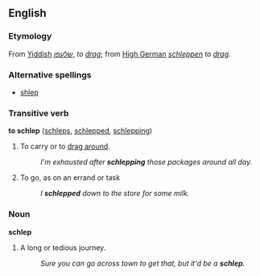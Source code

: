 ==English==
===Etymology===
From [[Yiddish]] ''[[שלעפּן]]'', ''to [[drag]]''; from [[High German]] ''[[schleppen]]'' ''to [[drag]]''.

===Alternative spellings===
*[[shlep]]<!-- joy-of-yiddish spelling -->

===Transitive verb===
'''to schlep''' ([[schleps]], [[schlepped]], [[schlepping]])

# To carry or to [[drag around]].
#: ''I'm exhausted after '''schlepping''' those packages around all day.''
# To go, as on an errand or task
#: ''I '''schlepped''' down to the store for some milk.''

===Noun===
'''schlep'''

# A long or tedious journey.
#: ''Sure you can go across town to get that, but it'd be a '''schlep'''.''